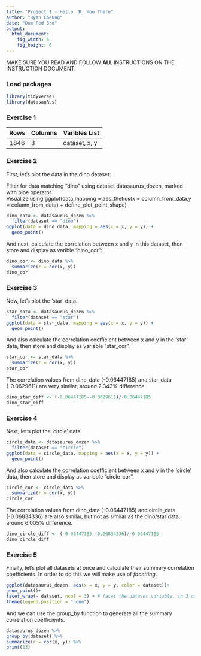```yaml
---
title: "Project 1 - Hello _R_ You There"
author: "Ryan Cheung"
date: "Due Fed 3rd"
output: 
  html_document: 
    fig_width: 6
    fig_height: 6
---
```


MAKE SURE YOU READ AND FOLLOW **ALL** INSTRUCTIONS ON THE INSTRUCTION DOCUMENT. 

### Load packages

```r
library(tidyverse) 
library(datasauRus)
```


### Exercise 1

|__Rows__|__Columns__|__Varibles List__|
|:------------|:------------|:------------|
|1846|3|dataset, x, y|

### Exercise 2

First, let's plot the data in the dino dataset:  
  
Filter for data matching "dino" using dataset datasaurus_dozen, marked with pipe operator.  
Visualize using ggplot(data,mapping = aes_thetics(x = column_from_data,y = column_from_data) + define_plot_point_shape)  

```r
dino_data <- datasaurus_dozen %>%
  filter(dataset == "dino")
ggplot(data = dino_data, mapping = aes(x = x, y = y)) +
  geom_point()
```

And next, calculate the correlation between `x` and `y` in this dataset, then store and display as varible "dino_cor":

```r
dino_cor <- dino_data %>%
  summarize(r = cor(x, y))
dino_cor
```

### Exercise 3

Now, let's plot the 'star' data.

```r
star_data <- datasaurus_dozen %>%
  filter(dataset == "star")
ggplot(data = star_data, mapping = aes(x = x, y = y)) +
  geom_point()
```

And also calculate the correlation coefficient between x and y in the 'star' data, then store and display as variable "star_cor".
 
```r
star_cor <- star_data %>%
  summarize(r = cor(x, y))
star_cor
```

The correlation values from dino_data (-0.06447185) and star_data (-0.0629611) are very similar, around 2.343% difference.

```r
dino_star_diff <- (-0.06447185--0.0629611)/-0.06447185
dino_star_diff
```

### Exercise 4

Next, let's plot the 'circle' data.

```r
circle_data <- datasaurus_dozen %>%
  filter(dataset == "circle")
ggplot(data = circle_data, mapping = aes(x = x, y = y)) +
  geom_point()
```

And also calculate the correlation coefficient between x and y in the 'circle' data, then store and display as variable "circle_cor".
 
```r
circle_cor <- circle_data %>%
  summarize(r = cor(x, y))
circle_cor
```

The correlation values from dino_data (-0.06447185) and circle_data (-0.06834336) are also similar, but not as similar as the dino/star data; around 6.005% difference.

```r
dino_circle_diff <- (-0.06447185--0.06834336)/-0.06447185
dino_circle_diff
```

### Exercise 5

Finally, let’s plot all datasets at once and calculate their summary correlation coefficients. In order to do this we will make use of _facetting_.

```r
ggplot(datasaurus_dozen, aes(x = x, y = y, color = dataset))+
geom_point()+
facet_wrap(~ dataset, ncol = 3) + # facet the dataset variable, in 3 cols
theme(legend.position = "none")
```
  
And we can use the group_by function to generate all the summary correlation coefficients.

```r
datasaurus_dozen %>%
group_by(dataset) %>%
summarize(r = cor(x, y)) %>%
print(13)
```

